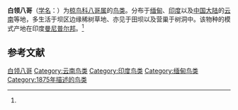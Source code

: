 {{Speciesbox
| name = 白领八哥
| status = LC | status_system = iucn3.1
| status_ref = <ref  name=iucn>{{IUCN2010|version=2010.4| assessors = [[國際鳥盟|國際鳥盟]] | year = 2009 |  id = 147669 | title = Acridotheres albocinctus |downloaded = 2010-11-16}}</ref>
| image = AcridotheresAlbocinctusKeulemans.jpg
| genus = Acridotheres
| species = albocinctus
| authority = (Godwin-Austen et Walden 1875)<ref name='id2831'>{{cite web| url =http://www.bioinfo.cn/db05/BjdwSpecies.php?action=view&id=2831| title =白领八哥| work =《中国动物物种编目数据库》| publisher =中国科学院微生物研究所| author =中国科学院动物研究所| accessdate =2009-04-04| deadurl =yes| archiveurl =https://web.archive.org/web/20160305040506/http://www.bioinfo.cn/db05/BjdwSpecies.php?action=view&id=2831| archivedate =2016-03-05}}</ref>
}}

'''白领八哥'''（[[学名|学名]]：{{lang|la|''Acridotheres albocinctus''}}）为[[椋鸟科|椋鸟科]][[八哥属|八哥属]]的[[鸟类|鸟类]]。分布于[[缅甸|缅甸]]、[[印度|印度]]以及[[中国大陆|中国大陆]]的[[云南|云南]]等地，多生活于坝区边缘稀树草地、亦见于田坝以及营巢于树洞中。该物种的模式产地在印度[[曼尼普尔邦|曼尼普尔邦]]。<ref name='id2831'/>

== 参考文献 ==
{{reflist}}
{{commons|Acridotheres  albocinctus}}

{{Wikispecies|Acridotheres  albocinctus}}
{{Taxonbar|from=Q1586344}}

[[Category:八哥属|白领八哥]]
[[Category:云南鸟类|Category:云南鸟类]]
[[Category:印度鸟类|Category:印度鸟类]]
[[Category:缅甸鸟类|Category:缅甸鸟类]]
[[Category:1875年描述的鸟类|Category:1875年描述的鸟类]]

{{雀形目小作品}}